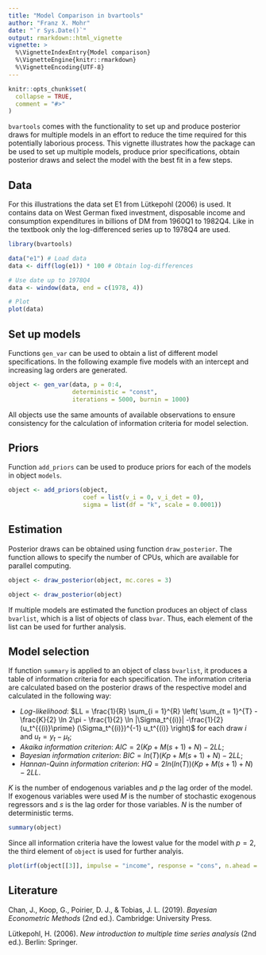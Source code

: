 ```yaml
---
title: "Model Comparison in bvartools"
author: "Franz X. Mohr"
date: "`r Sys.Date()`"
output: rmarkdown::html_vignette
vignette: >
  %\VignetteIndexEntry{Model comparison}
  %\VignetteEngine{knitr::rmarkdown}
  %\VignetteEncoding{UTF-8}
---
```


```r
knitr::opts_chunk$set(
  collapse = TRUE,
  comment = "#>"
)
```

`bvartools` comes with the functionality to set up and produce posterior draws for multiple models in an effort to reduce the time required for this potentially laborious process. This vignette illustrates how the package can be used to set up multiple models, produce prior specifications, obtain posterior draws and select the model with the best fit in a few steps.

## Data

For this illustrations the data set E1 from Lütkepohl (2006) is used. It contains data on West German fixed investment, disposable income and consumption expenditures in billions of DM from 1960Q1 to 1982Q4. Like in the textbook only the log-differenced series up to 1978Q4 are used.


```r
library(bvartools)

data("e1") # Load data
data <- diff(log(e1)) * 100 # Obtain log-differences

# Use date up to 1978Q4
data <- window(data, end = c(1978, 4))

# Plot
plot(data)
```

## Set up models

Functions `gen_var` can be used to obtain a list of different model specifications. In the following example five models with an intercept and increasing lag orders are generated.

```r
object <- gen_var(data, p = 0:4,
                  deterministic = "const",
                  iterations = 5000, burnin = 1000)
```

All objects use the same amounts of available observations to ensure consistency for the calculation of information criteria for model selection.

## Priors

Function `add_priors` can be used to produce priors for each of the models in object `models`.

```r
object <- add_priors(object,
                     coef = list(v_i = 0, v_i_det = 0),
                     sigma = list(df = "k", scale = 0.0001))
```

## Estimation

Posterior draws can be obtained using function `draw_posterior`. The function allows to specify the number of CPUs, which are available for parallel computing.

```r
object <- draw_posterior(object, mc.cores = 3)
```
```r
object <- draw_posterior(object)
```

If multiple models are estimated the function produces an object of class `bvarlist`, which is a list of objects of class `bvar`. Thus, each element of the list can be used for further analysis.

## Model selection

If function `summary` is applied to an object of class `bvarlist`, it produces a table of information criteria for each specification. The information criteria are calculated based on the posterior draws of the respective model and calculated in the following way:

* *Log-likelihood*: $LL = \frac{1}{R} \sum_{i = 1}^{R} \left( \sum_{t = 1}^{T} -\frac{K}{2} \ln 2\pi - \frac{1}{2} \ln |\Sigma_t^{(i)}| -\frac{1}{2} (u_t^{{(i)}\prime} (\Sigma_t^{(i)})^{-1} u_t^{(i)} \right)$ for each draw $i$ and $u_t = y_t - \mu_t$;
* *Akaika information criterion*: $AIC = 2 (Kp + M (s + 1) + N) - 2 LL$;
* *Bayesian information criterion*: $BIC =  ln(T) (Kp + M (s + 1) + N) - 2 LL$;
* *Hannan-Quinn information criterion*: $HQ = 2 ln(ln(T)) (Kp + M (s + 1) + N) - 2 LL$.

$K$ is the number of endogenous variables and $p$ the lag order of the model. If exogenous variables were used $M$ is the number of stochastic exogenous regressors and $s$ is the lag order for those variables. $N$ is the number of deterministic terms.

```r
summary(object)
```

Since all information criteria have the lowest value for the model with $p = 2$, the third element of `object` is used for further analyis.

```r
plot(irf(object[[3]], impulse = "income", response = "cons", n.ahead = 10))
```

## Literature

Chan, J., Koop, G., Poirier, D. J., & Tobias, J. L. (2019). *Bayesian Econometric Methods* (2nd ed.). Cambridge: University Press.

Lütkepohl, H. (2006). *New introduction to multiple time series analysis* (2nd ed.). Berlin: Springer.
